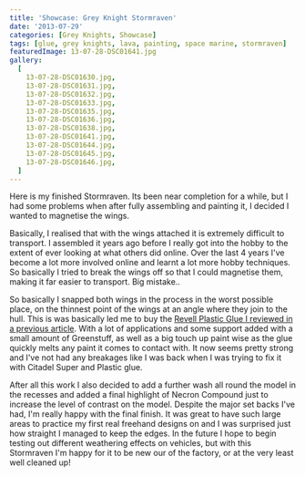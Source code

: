 ```yaml
---
title: 'Showcase: Grey Knight Stormraven'
date: '2013-07-29'
categories: [Grey Knights, Showcase]
tags: [glue, grey knights, lava, painting, space marine, stormraven]
featuredImage: 13-07-28-DSC01641.jpg
gallery:
  [
    13-07-28-DSC01630.jpg,
    13-07-28-DSC01631.jpg,
    13-07-28-DSC01632.jpg,
    13-07-28-DSC01633.jpg,
    13-07-28-DSC01635.jpg,
    13-07-28-DSC01636.jpg,
    13-07-28-DSC01638.jpg,
    13-07-28-DSC01641.jpg,
    13-07-28-DSC01644.jpg,
    13-07-28-DSC01645.jpg,
    13-07-28-DSC01646.jpg,
  ]
---
```


Here is my finished Stormraven. Its been near completion for a while, but I had some problems when after fully assembling and painting it, I decided I wanted to magnetise the wings.

Basically, I realised that with the wings attached it is extremely difficult to transport. I assembled it years ago before I really got into the hobby to the extent of ever looking at what others did online. Over the last 4 years I've become a lot more involved online and learnt a lot more hobby techniques. So basically I tried to break the wings off so that I could magnetise them, making it far easier to transport. Big mistake..

So basically I snapped both wings in the process in the worst possible place, on the thinnest point of the wings at an angle where they join to the hull. This is was basically led me to buy the [Revell Plastic Glue I reviewed in a previous article](/blog/posts/reviews/tools/revell-glue/). With a lot of applications and some support added with a small amount of Greenstuff, as well as a big touch up paint wise as the glue quickly melts any paint it comes to contact with. It now seems pretty strong and I've not had any breakages like I was back when I was trying to fix it with Citadel Super and Plastic glue.

After all this work I also decided to add a further wash all round the model in the recesses and added a final highlight of Necron Compound just to increase the level of contrast on the model. Despite the major set backs I've had, I'm really happy with the final finish. It was great to have such large areas to practice my first real freehand designs on and I was surprised just how straight I managed to keep the edges. In the future I hope to begin testing out different weathering effects on vehicles, but with this Stormraven I'm happy for it to be new our of the factory, or at the very least well cleaned up!
